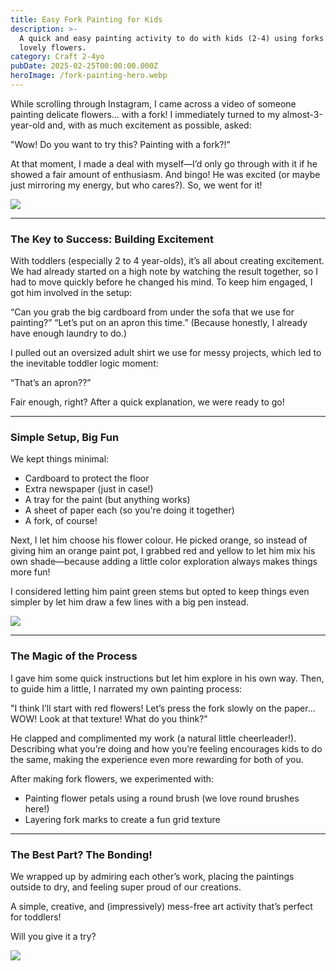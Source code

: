 ```yaml
---
title: Easy Fork Painting for Kids
description: >-
  A quick and easy painting activity to do with kids (2-4) using forks to make
  lovely flowers.
category: Craft 2-4yo
pubDate: 2025-02-25T00:00:00.000Z
heroImage: /fork-painting-hero.webp
---
```


While scrolling through Instagram, I came across a video of someone painting delicate flowers… with a fork! I immediately turned to my almost-3-year-old and, with as much excitement as possible, asked:

"Wow! Do you want to try this? Painting with a fork?!"

At that moment, I made a deal with myself—I’d only go through with it if he showed a fair amount of enthusiasm. And bingo! He was excited (or maybe just mirroring my energy, but who cares?). So, we went for it!

![](/1-min.webp)

***

### The Key to Success: Building Excitement

With toddlers (especially 2 to 4 year-olds), it’s all about creating excitement. We had already started on a high note by watching the result together, so I had to move quickly before he changed his mind. To keep him engaged, I got him involved in the setup:

“Can you grab the big cardboard from under the sofa that we use for painting?”
“Let’s put on an apron this time.” (Because honestly, I already have enough laundry to do.)

I pulled out an oversized adult shirt we use for messy projects, which led to the inevitable toddler logic moment:

“That’s an apron??”

Fair enough, right? After a quick explanation, we were ready to go!

***

### Simple Setup, Big Fun

We kept things minimal:

* Cardboard to protect the floor
* Extra newspaper (just in case!)
* A tray for the paint (but anything works)
* A sheet of paper each (so you're doing it together)
* A fork, of course!

Next, I let him choose his flower colour. He picked orange, so instead of giving him an orange paint pot, I grabbed red and yellow to let him mix his own shade—because adding a little color exploration always makes things more fun!

I considered letting him paint green stems but opted to keep things even simpler by let him draw a few lines with a big pen instead.

![](/2-min.webp)

***

### The Magic of the Process

I gave him some quick instructions but let him explore in his own way. Then, to guide him a little, I narrated my own painting process:

"I think I’ll start with red flowers! Let’s press the fork slowly on the paper… WOW! Look at that texture! What do you think?"

He clapped and complimented my work (a natural little cheerleader!). Describing what you’re doing and how you’re feeling encourages kids to do the same, making the experience even more rewarding for both of you.

After making fork flowers, we experimented with:

* Painting flower petals using a round brush (we love round brushes here!)
* Layering fork marks to create a fun grid texture

***

### The Best Part? The Bonding!

We wrapped up by admiring each other’s work, placing the paintings outside to dry, and feeling super proud of our creations.

A simple, creative, and (impressively) mess-free art activity that’s perfect for toddlers!

Will you give it a try?

![](/craft-fork-painting-collage.webp)
